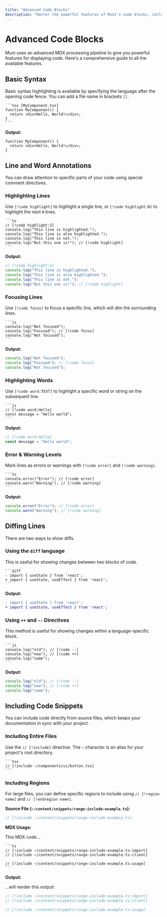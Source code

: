 ```yaml
---
title: "Advanced Code Blocks"
description: "Master the powerful features of Muni's code blocks, including highlighting, diffs, includes, regions, and more."
---
```


# Advanced Code Blocks

Muni uses an advanced MDX processing pipeline to give you powerful features for displaying code. Here's a comprehensive guide to all the available features.

## Basic Syntax

Basic syntax highlighting is available by specifying the language after the opening code fence. You can add a file name in brackets `[]`.

````mdx
```tsx [MyComponent.tsx]
function MyComponent() {
  return <div>Hello, World!</div>;
}
```
````

**Output:**

```tsx [MyComponent.tsx]
function MyComponent() {
  return <div>Hello, World!</div>;
}
```

## Line and Word Annotations

You can draw attention to specific parts of your code using special comment directives.

### Highlighting Lines

Use `[!code highlight]` to highlight a single line, or `[!code highlight:N]` to highlight the next `N` lines.

````mdx
```ts
// [!code highlight:2]
console.log("This line is highlighted.");
console.log("This line is also highlighted.");
console.log("This line is not.");
console.log("But this one is!"); // [!code highlight]
```
````

**Output:**

```ts
// [!code highlight:2]
console.log("This line is highlighted.");
console.log("This line is also highlighted.");
console.log("This line is not.");
console.log("But this one is!"); // [!code highlight]
```

### Focusing Lines

Use `[!code focus]` to focus a specific line, which will dim the surrounding lines.

````mdx
```js
console.log("Not focused");
console.log("Focused"); // [!code focus]
console.log("Not focused");
```
````

**Output:**

```js
console.log("Not focused");
console.log("Focused"); // [!code focus]
console.log("Not focused");
```

### Highlighting Words

Use `[!code word:TEXT]` to highlight a specific word or string on the subsequent line.

````mdx
```js
// [!code word:Hello]
const message = "Hello world";
```
````

**Output:**

```js
// [!code word:Hello]
const message = "Hello world";
```

### Error & Warning Levels

Mark lines as errors or warnings with `[!code error]` and `[!code warning]`.

````mdx
```ts
console.error("Error"); // [!code error]
console.warn("Warning"); // [!code warning]
```
````

**Output:**

```ts
console.error("Error"); // [!code error]
console.warn("Warning"); // [!code warning]
```

## Diffing Lines

There are two ways to show diffs.

### Using the `diff` language

This is useful for showing changes between two blocks of code.

````mdx
```diff
- import { useState } from 'react';
+ import { useState, useEffect } from 'react';
```
````

**Output:**

```diff
- import { useState } from 'react';
+ import { useState, useEffect } from 'react';
```

### Using `++` and `--` Directives

This method is useful for showing changes within a language-specific block.

````mdx
```js
console.log("old"); // [!code --]
console.log("new"); // [!code ++]
console.log("same");
```
````

**Output:**

```js
console.log("old"); // [!code --]
console.log("new"); // [!code ++]
console.log("same");
```

## Including Code Snippets

You can include code directly from source files, which keeps your documentation in sync with your project.

### Including Entire Files

Use the `// [!include]` directive. The `~` character is an alias for your project's root directory.

````mdx
```tsx
// [!include ~/components/ui/button.tsx]
```
````

### Including Regions

For large files, you can define specific regions to include using `// [!region name]` and `// [!endregion name]`.

**Source File (`~/content/snippets/range-include-example.ts`):**

```ts
// [!include ~/content/snippets/range-include-example.ts]
```

**MDX Usage:**

This MDX code...

````mdx
```ts
// [!include ~/content/snippets/range-include-example.ts:import]
// [!include ~/content/snippets/range-include-example.ts:client]

// [!include ~/content/snippets/range-include-example.ts:usage]
```
````

**Output:**

...will render this output:

```ts
// [!include ~/content/snippets/range-include-example.ts:import]
// [!include ~/content/snippets/range-include-example.ts:client]

// [!include ~/content/snippets/range-include-example.ts:usage]
```

